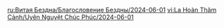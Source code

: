 {{Blessing of the Abyssal Moon
|name       = Tactical
|phase      = Waxing
|image      = Spiral Abyss Blessing 69.png
|details    = <li>When a character's HP value increases or decreases, that character gains a {{Color|bp|16% increased All Elemental and Physical DMG Bonus}} for 8s. This effect can stack up to 3 times, and the duration of each stack is counted independently.</li>
|time_start = 2024-06-01 04:00:00
|time_end   = 2024-06-16 03:59:59
}}
<noinclude>
<!-- interwikis -->
[[ru:Витая Бездна/Благословение Бездны/2024-06-01]]
[[vi:La Hoàn Thâm Cảnh/Uyên Nguyệt Chúc Phúc/2024-06-01]]
</noinclude>